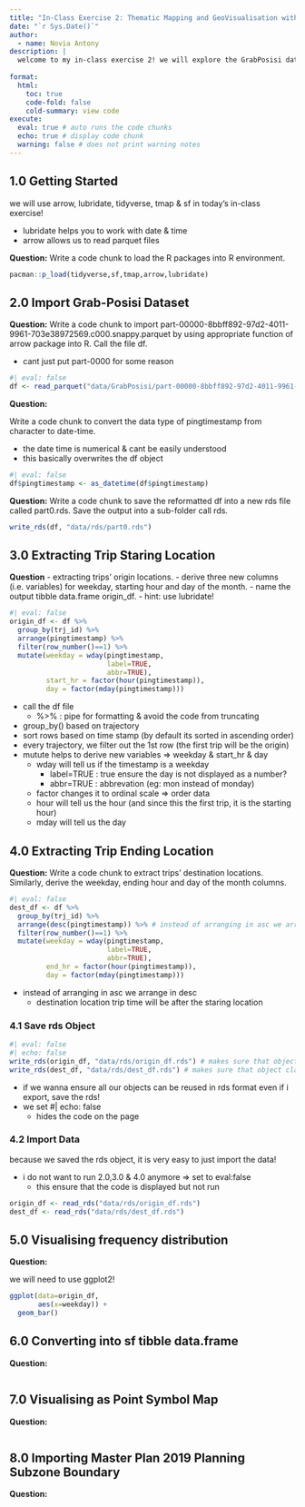 ```yaml
---
title: "In-Class Exercise 2: Thematic Mapping and GeoVisualisation with R"
date: "`r Sys.Date()`"
author:
  - name: Novia Antony
description: |
  welcome to my in-class exercise 2! we will explore the GrabPosisi data set & packages such as  arrow, lubridate, etc in this exercise
  
format:
  html:
    toc: true
    code-fold: false
    cold-summary: view code
execute:
  eval: true # auto runs the code chunks
  echo: true # display code chunk
  warning: false # does not print warning notes
---
```


## 1.0 Getting Started

we will use arrow, lubridate, tidyverse, tmap & sf in today's in-class exercise!

- lubridate helps you to work with date & time
- arrow allows us to read parquet files

**Question:** 
Write a code chunk to load the R packages into R environment.

```r
pacman::p_load(tidyverse,sf,tmap,arrow,lubridate)
```

## 2.0 Import Grab-Posisi Dataset

**Question:** 
Write a code chunk to import part-00000-8bbff892-97d2-4011-9961-703e38972569.c000.snappy.parquet by using appropriate function of arrow package into R. Call the file df.

- cant just put part-0000 for some reason

```r
#| eval: false
df <- read_parquet("data/GrabPosisi/part-00000-8bbff892-97d2-4011-9961-703e38972569.c000.snappy.parquet")
```

**Question:** 

Write a code chunk to convert the data type of pingtimestamp from character to date-time.

- the date time is numerical & cant be easily understood
- this basically overwrites the df object

```r
#| eval: false
df$pingtimestamp <- as_datetime(df$pingtimestamp)
```


**Question:** 
Write a code chunk to save the reformatted df into a new rds file called part0.rds. Save the output into a sub-folder call rds.

```r
write_rds(df, "data/rds/part0.rds")
```

## 3.0 Extracting Trip Staring Location

**Question**
- extracting trips’ origin locations.
- derive three new columns (i.e. variables) for weekday, starting hour and day of the month.
- name the output tibble data.frame origin_df.
- hint: use lubridate!

```r
#| eval: false
origin_df <- df %>%
  group_by(trj_id) %>%
  arrange(pingtimestamp) %>%
  filter(row_number()==1) %>%
  mutate(weekday = wday(pingtimestamp,
                        label=TRUE,
                        abbr=TRUE),
         start_hr = factor(hour(pingtimestamp)),
         day = factor(mday(pingtimestamp)))
```

- call the df file 
  -    %>%  : pipe for formatting & avoid the code from truncating
- group_by() based on trajectory
- sort rows based on time stamp (by default its sorted in ascending order)
- every trajectory, we filter out the 1st row (the first trip will be the origin)
- mutute helps to derive new variables => weekday & start_hr & day
  - wday will tell us if the timestamp is a weekday
    - label=TRUE : true ensure the day is not displayed as a number?
    - abbr=TRUE : abbrevation (eg: mon instead of monday)
  - factor changes it to ordinal scale => order data
  - hour will tell us the hour (and since this the first trip, it is the starting hour)
  - mday will tell us the day

## 4.0 Extracting Trip Ending Location

**Question:** 
Write a code chunk to extract trips’ destination locations. Similarly, derive the weekday, ending hour and day of the month columns.

```r
#| eval: false
dest_df <- df %>%
  group_by(trj_id) %>%
  arrange(desc(pingtimestamp)) %>% # instead of arranging in asc we arrange in desc (destination location trip time will be after the staring location)
  filter(row_number()==1) %>%
  mutate(weekday = wday(pingtimestamp,
                        label=TRUE,
                        abbr=TRUE),
         end_hr = factor(hour(pingtimestamp)),
         day = factor(mday(pingtimestamp)))
```

- instead of arranging in asc we arrange in desc 
  - destination location trip time will be after the staring location

### 4.1 Save rds Object
  
```r
#| eval: false
#| echo: false
write_rds(origin_df, "data/rds/origin_df.rds") # makes sure that object classes dont disappear! (even after i save as csv)
write_rds(dest_df, "data/rds/dest_df.rds") # makes sure that object classes dont disappear! (even after i save as csv)
```

- if we wanna ensure all our objects can be reused in rds format even if i export, save the rds!
- we set #| echo: false
  - hides the code on the page

### 4.2 Import Data

because we saved the rds object, it is very easy to just import the data!

- i do not want to run 2.0,3.0 & 4.0 anymore => set to eval:false
  - this ensure that the code is displayed but not run


```r
origin_df <- read_rds("data/rds/origin_df.rds")
dest_df <- read_rds("data/rds/dest_df.rds")
```


## 5.0 Visualising frequency distribution

**Question:** 

we will need to use ggplot2!

```r
ggplot(data=origin_df, 
       aes(x=weekday)) + 
  geom_bar()
```

## 6.0 Converting into sf tibble data.frame

**Question:** 

```r
```

## 7.0 Visualising as Point Symbol Map
**Question:** 

```r
```

## 8.0 Importing Master Plan 2019 Planning Subzone Boundary
**Question:** 

```r
```